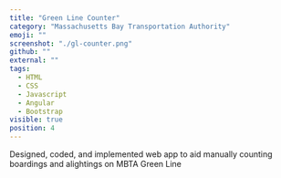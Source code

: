 ```yaml
---
title: "Green Line Counter"
category: "Massachusetts Bay Transportation Authority"
emoji: ""
screenshot: "./gl-counter.png"
github: ""
external: ""
tags:
  - HTML
  - CSS
  - Javascript
  - Angular
  - Bootstrap
visible: true
position: 4
---
```


Designed, coded, and implemented web app to aid manually counting boardings and alightings on MBTA Green Line